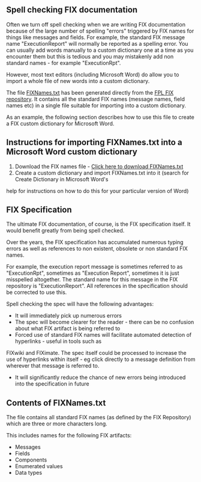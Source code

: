 ==Spell checking FIX documentation==

Often we turn off spell checking when we are writing FIX documentation because of the large number of spelling "errors" 
triggered by FIX names for things like messages and fields.
For example, the standard FIX message name "ExecutionReport" will normally be reported as a spelling error. 
You can usually add words manually to a custom dictionary one at a time as you encounter them but this is tedious and you may mistakenly add non standard names - for example "ExecutionRpt".

However, most text editors (including Microsoft Word) do allow you to import a whole file of new words into a 
custom dictionary. 

The file [[Media:FIXNames.txt|FIXNames.txt]] has been generated directly from the 
[http://www.fixprotocol.org/repository FPL FIX repository]. 
It contains all the standard FIX names (message names, field names etc) in a single file suitable for 
importing into a custom dictionary. 

As an example, the following section describes how to use this file to create a FIX custom dictionary for Microsoft Word.

==Instructions for importing FIXNames.txt into a Microsoft Word custom dictionary==

# Download the FIX names file - [[Media:FIXNames.txt|Click here to download FIXNames.txt]]
# Create a custom dictionary and import FIXNames.txt into it (search for Create Dictionary in Microsoft Word's 
help for instructions on how to do this for your particular version of Word)

==FIX Specification==

The ultimate FIX documentation, of course, is the FIX specification itself. It would benefit greatly from being 
spell checked.

Over the years, the FIX specification has accumulated numerous typing errors as well as references to non existent, 
obsolete or non standard FIX names.

For example, the execution report message is sometimes referred to as "ExecutionRpt", sometimes as "Execution Report", 
sometimes it is just misspelled altogether. The standard name for this message in the FIX repository is 
"ExecutionReport". All references in the specification should be corrected to use this.

Spell checking the spec will have the following advantages:

* It will immediately pick up numerous errors
* The spec will become clearer for the reader - there can be no confusion about what FIX artifact is being referred to
* Forced use of standard FIX names will facilitate automated detection of hyperlinks - useful in tools such as 
FIXwiki and FIXimate. 
The spec itself could be processed to increase the use of hyperlinks within itself - eg click directly to a message 
definition from wherever that message is referred to.
* It will significantly reduce the chance of new errors being introduced into the specification in future

==Contents of FIXNames.txt==

The file contains all standard FIX names (as defined by the FIX Repository) which are three or more characters long.

This includes names for the following FIX artifacts:
* Messages
* Fields
* Components
* Enumerated values
* Data types